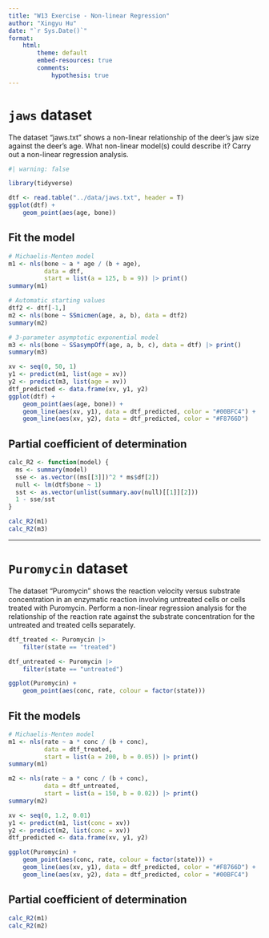 ```yaml
---
title: "W13 Exercise - Non-linear Regression"
author: "Xingyu Hu"
date: "`r Sys.Date()`"
format: 
    html:
        theme: default
        embed-resources: true
        comments: 
            hypothesis: true
---
```


# `jaws` dataset

The dataset “jaws.txt” shows a non-linear relationship of the deer’s jaw size against the deer’s age. What non-linear model(s) could describe it? Carry out a non-linear regression analysis.

```r
#| warning: false

library(tidyverse)

dtf <- read.table("../data/jaws.txt", header = T)
ggplot(dtf) + 
    geom_point(aes(age, bone))
```

## Fit the model

```r
# Michaelis-Menten model
m1 <- nls(bone ~ a * age / (b + age), 
          data = dtf,
          start = list(a = 125, b = 9)) |> print()
summary(m1)

# Automatic starting values
dtf2 <- dtf[-1,]
m2 <- nls(bone ~ SSmicmen(age, a, b), data = dtf2)
summary(m2)

# 3-parameter asymptotic exponential model
m3 <- nls(bone ~ SSasympOff(age, a, b, c), data = dtf) |> print()
summary(m3)

xv <- seq(0, 50, 1)
y1 <- predict(m1, list(age = xv))
y2 <- predict(m3, list(age = xv))
dtf_predicted <- data.frame(xv, y1, y2)
ggplot(dtf) +
    geom_point(aes(age, bone)) +
    geom_line(aes(xv, y1), data = dtf_predicted, color = "#00BFC4") +
    geom_line(aes(xv, y2), data = dtf_predicted, color = "#F8766D")
```

## Partial coefficient of determination

```r
calc_R2 <- function(model) {
  ms <- summary(model)
  sse <- as.vector((ms[[3]])^2 * ms$df[2])
  null <- lm(dtf$bone ~ 1)
  sst <- as.vector(unlist(summary.aov(null)[[1]][2]))
  1 - sse/sst
}

calc_R2(m1)
calc_R2(m3)
```



---

# `Puromycin` dataset

The dataset “Puromycin” shows the reaction velocity versus substrate concentration in an enzymatic reaction involving untreated cells or cells treated with Puromycin. Perform a non-linear regression analysis for the relationship of the reaction rate against the substrate concentration for the untreated and treated cells separately.

```r
dtf_treated <- Puromycin |> 
    filter(state == "treated")

dtf_untreated <- Puromycin |> 
    filter(state == "untreated")

ggplot(Puromycin) +
    geom_point(aes(conc, rate, colour = factor(state)))
```

## Fit the models

```r
# Michaelis-Menten model
m1 <- nls(rate ~ a * conc / (b + conc), 
          data = dtf_treated,
          start = list(a = 200, b = 0.05)) |> print()
summary(m1)

m2 <- nls(rate ~ a * conc / (b + conc),
          data = dtf_untreated,
          start = list(a = 150, b = 0.02)) |> print()
summary(m2)

xv <- seq(0, 1.2, 0.01)
y1 <- predict(m1, list(conc = xv))
y2 <- predict(m2, list(conc = xv))
dtf_predicted <- data.frame(xv, y1, y2)

ggplot(Puromycin) +
    geom_point(aes(conc, rate, colour = factor(state))) +
    geom_line(aes(xv, y1), data = dtf_predicted, color = "#F8766D") +
    geom_line(aes(xv, y2), data = dtf_predicted, color = "#00BFC4")
```

## Partial coefficient of determination

```r
calc_R2(m1)
calc_R2(m2)
```




